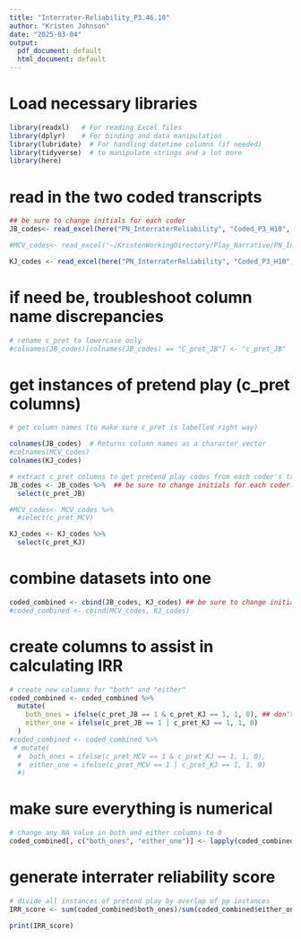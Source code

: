 ```yaml
---
title: "Interrater-Reliability_P3.46.10"
author: "Kristen Johnson"
date: "2025-03-04"
output:
  pdf_document: default
  html_document: default
---
```

# Load necessary libraries
```r
library(readxl)   # For reading Excel files
library(dplyr)    # For binding and data manipulation
library(lubridate)  # For handling datetime columns (if needed)
library(tidyverse)  # to manipulate strings and a lot more
library(here)
```

# read in the two coded transcripts
```r
## be sure to change initials for each coder
JB_codes<- read_excel(here("PN_InterraterReliability", "Coded_P3_H10", "P3.46.10_COMPLETE_JB_02.26.25.xls"))

#MCV_codes<- read_excel('~/KristenWorkingDirectory/Play_Narrative/PN_InterraterReliability/Coded_P3_H10/P3.99.10_COMPLETE_MCV_03.03.25.xls')

KJ_codes <- read_excel(here("PN_InterraterReliability", "Coded_P3_H10", "P3.46.10_COMPLETE_KJ_3.1.25.xls"))
```

# if need be, troubleshoot column name discrepancies
```r
# rename c_pret to lowercase only
#colnames(JB_codes)[colnames(JB_codes) == "C_pret_JB"] <- "c_pret_JB"

```

# get instances of pretend play (c_pret columns)
```r
# get column names (to make sure c_pret is labelled right way)

colnames(JB_codes)  # Returns column names as a character vector
#colnames(MCV_codes)
colnames(KJ_codes)

# extract c_pret columns to get pretend play codes from each coder's transcript
JB_codes <- JB_codes %>%  ## be sure to change initials for each coder!
  select(c_pret_JB)

#MCV_codes<- MCV_codes %>%
  #select(c_pret_MCV)

KJ_codes <- KJ_codes %>%
  select(c_pret_KJ)
```

# combine datasets into one
```r
coded_combined <- cbind(JB_codes, KJ_codes) ## be sure to change initials for each coder!
#coded_combined <- cbind(MCV_codes, KJ_codes)
```

# create columns to assist in calculating IRR
```r
# create new columns for "both" and "either"
coded_combined <- coded_combined %>%
  mutate(
    both_ones = ifelse(c_pret_JB == 1 & c_pret_KJ == 1, 1, 0), ## don't forget to change column names according to coder!
    either_one = ifelse(c_pret_JB == 1 | c_pret_KJ == 1, 1, 0)
  )
#coded_combined <- coded_combined %>%
 # mutate(
  #  both_ones = ifelse(c_pret_MCV == 1 & c_pret_KJ == 1, 1, 0),
  #  either_one = ifelse(c_pret_MCV == 1 | c_pret_KJ == 1, 1, 0)
  #)
```

# make sure everything is numerical
```r
# change any NA value in both and either columns to 0
coded_combined[, c("both_ones", "either_one")] <- lapply(coded_combined[, c("both_ones", "either_one")], function(x) replace(x, is.na(x), 0))  # Multiple columns
```

# generate interrater reliability score
```r
# divide all instances of pretend play by overlap of pp instances
IRR_score <- sum(coded_combined$both_ones)/sum(coded_combined$either_one)

print(IRR_score)
```


